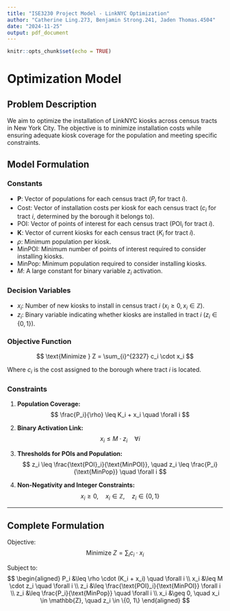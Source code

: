 ---
title: "ISE3230 Project Model - LinkNYC Optimization"
author: "Catherine Ling.273, Benjamin Strong.241, Jaden Thomas.4504"
date: "2024-11-25"
output: pdf_document
---

```{r setup, include=FALSE}
knitr::opts_chunk$set(echo = TRUE)
```


# Optimization Model

## Problem Description
We aim to optimize the installation of LinkNYC kiosks across census tracts in New York City. The objective is to minimize installation costs while ensuring adequate kiosk coverage for the population and meeting specific constraints.

## Model Formulation

### Constants
- $\mathbf{P}$: Vector of populations for each census tract ($P_i$ for tract $i$).
- $\mathbf{\text{Cost}}$: Vector of installation costs per kiosk for each census tract ($c_i$ for tract $i$, determined by the borough it belongs to).
- $\mathbf{\text{POI}}$: Vector of points of interest for each census tract ($\text{POI}_i$ for tract $i$).
- $\mathbf{K}$: Vector of current kiosks for each census tract ($K_i$ for tract $i$).
- $\rho$: Minimum population per kiosk.
- $\text{MinPOI}$: Minimum number of points of interest required to consider installing kiosks.
- $\text{MinPop}$: Minimum population required to consider installing kiosks.
- $M$: A large constant for binary variable $z_i$ activation.

### Decision Variables
- $x_i$: Number of new kiosks to install in census tract $i$ ($x_i \geq 0, x_i \in \mathbb{Z}$).
- $z_i$: Binary variable indicating whether kiosks are installed in tract $i$  ($z_i \in \{0, 1\}$).

### Objective Function
$$
\text{Minimize } Z = \sum_{i}^{2327} c_i \cdot x_i
$$

Where $c_i$ is the cost assigned to the borough where tract $i$ is located.

### Constraints

1. **Population Coverage:**
  $$
   \frac{P_i}{\rho} \leq  K_i + x_i \quad \forall i
  $$

2. **Binary Activation Link:**
  $$
   x_i \leq M \cdot z_i \quad \forall i
  $$

3. **Thresholds for POIs and Population:**
  $$
   z_i \leq \frac{\text{POI}_i}{\text{MinPOI}}, \quad z_i \leq \frac{P_i}{\text{MinPop}} \quad \forall i
  $$

4. **Non-Negativity and Integer Constraints:**
  $$
   x_i \geq 0, \quad x_i \in \mathbb{Z}, \quad z_i \in \{0, 1\}
  $$

---

## Complete Formulation

Objective:
$$
\text{Minimize } Z = \sum_{i} c_i \cdot x_i
$$

Subject to:
$$
\begin{aligned}
P_i &\leq \rho \cdot (K_i + x_i) \quad \forall i \\
x_i &\leq M \cdot z_i \quad \forall i \\
z_i &\leq \frac{\text{POI}_i}{\text{MinPOI}} \forall i \\
z_i &\leq \frac{P_i}{\text{MinPop}} \quad \forall i \\
x_i &\geq 0, \quad x_i \in \mathbb{Z}, \quad z_i \in \{0, 1\}
\end{aligned}
$$
